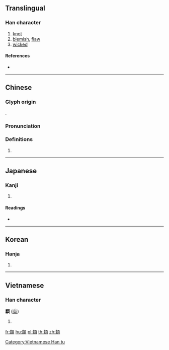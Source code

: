 {{character info/new}}
{{also|颣}}
==Translingual==

===Han character===
{{Han char|rn=120|rad=糸|as=15|sn=21|four=91986|canj=FFMBC|ids=⿰⿱米糸頁}}

# [[knot]]
# [[blemish]], [[flaw]]
# [[wicked]]

====References====
* {{Han ref|kx=0942.300|dkj=28027|dj=1382.110|hdz=74392.090|uh=7E87|ud=32391|bh=F5E8|bd=62952}}

----

==Chinese==
{{zh-forms}}

===Glyph origin===
{{Han etym}}
{{Han compound|糸|頪|ls=psc}}.

===Pronunciation===
{{zh-pron
|m=lèi
|c=leoi6
|mc=y
|oc=y
|ma=
|cat=n
}}

===Definitions===
{{zh-hanzi}}

# {{rfdef|lang=zh}}

----

==Japanese==

===Kanji===
{{ja-kanji|grade=|rs=糸15}}

# {{defn|lang=ja|sort=糸15}}

====Readings====
* {{ja-readings|on=[[らい]] (rai)|kun=[[ふしいと]] (fushiito)|nanori=}}

----

==Korean==

===Hanja===
{{ko-hanja|hangeul=[[뢰]]>[[뇌]]|eumhun=|rv=roe>noe|mr=roe>noe|y=loy>noy}}

# {{defn|lang=ko|sort=糸15}}

----

==Vietnamese==

===Han character===
'''纇''' ([[lỗi]])

# {{defn|lang=vi|sort=糸15}}

[[Category:Vietnamese Han tu]]

[[fr:纇]]
[[hu:纇]]
[[pl:纇]]
[[th:纇]]
[[zh:纇]]